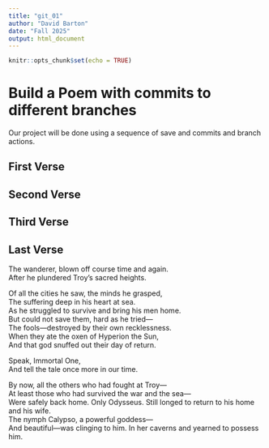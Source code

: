 ```yaml
---
title: "git_01"
author: "David Barton"
date: "Fall 2025"
output: html_document
---
```


```r
knitr::opts_chunk$set(echo = TRUE)
```
# Build a Poem with commits to different branches
Our project will be done using a sequence of save and commits and branch actions.
<!-- Do not modify or change any text in "!--" bracketed areas such as this --- these are instructions to
you, if you change any of this the git program will notice it and compromise your git merging strategy !-->

## First Verse 
<!--Put the first five lines of a poem by Lewis Carrol in this section!-->

## Second Verse
<!--Put the first five lines of a poem by Robert Frost here!-->

## Third Verse
<!--Put the first two verses of The Walrus and the Carpenter here!-->

## Last Verse
<!--Put a short poem you created using chatGPT of 20 to 30 lines,here!-->

The wanderer, blown off course time and again.  
After he plundered Troy’s sacred heights.  

Of all the cities he saw, the minds he grasped,  
The suffering deep in his heart at sea.  
As he struggled to survive and bring his men home.  
But could not save them, hard as he tried—  
The fools—destroyed by their own recklessness.  
When they ate the oxen of Hyperion the Sun,  
And that god snuffed out their day of return.  

Speak, Immortal One,  
And tell the tale once more in our time.  

By now, all the others who had fought at Troy—  
At least those who had survived the war and the sea—  
Were safely back home. Only Odysseus. Still longed to return to his home and his wife.  
The nymph Calypso, a powerful goddess—  
And beautiful—was clinging to him. In her caverns and yearned to possess him.  

